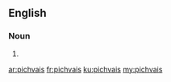 ==English==

===Noun===
{{head|en|plural}}

# {{plural of|pichvai|lang=en|nocat=1}}

[[ar:pichvais]]
[[fr:pichvais]]
[[ku:pichvais]]
[[my:pichvais]]